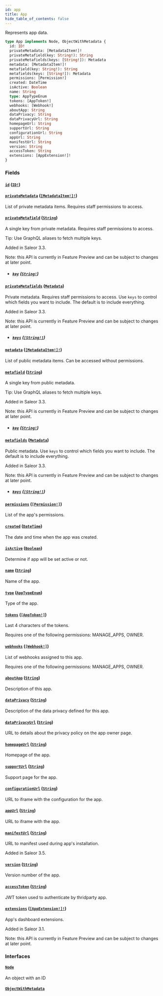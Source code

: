 ```yaml
---
id: app
title: App
hide_table_of_contents: false
---
```


Represents app data.

```graphql
type App implements Node, ObjectWithMetadata {
  id: ID!
  privateMetadata: [MetadataItem!]!
  privateMetafield(key: String!): String
  privateMetafields(keys: [String!]): Metadata
  metadata: [MetadataItem!]!
  metafield(key: String!): String
  metafields(keys: [String!]): Metadata
  permissions: [Permission!]
  created: DateTime
  isActive: Boolean
  name: String
  type: AppTypeEnum
  tokens: [AppToken!]
  webhooks: [Webhook!]
  aboutApp: String
  dataPrivacy: String
  dataPrivacyUrl: String
  homepageUrl: String
  supportUrl: String
  configurationUrl: String
  appUrl: String
  manifestUrl: String
  version: String
  accessToken: String
  extensions: [AppExtension!]!
}
```

### Fields

#### [`id`](#) ([`ID!`](../../../developer/api-reference/scalars/id))

#### [`privateMetadata`](#) ([`[MetadataItem!]!`](../../../developer/api-reference/objects/metadata-item))

List of private metadata items. Requires staff permissions to access.

#### [`privateMetafield`](#) ([`String`](../../../developer/api-reference/scalars/string))

A single key from private metadata. Requires staff permissions to access.

Tip: Use GraphQL aliases to fetch multiple keys.

Added in Saleor 3.3.

Note: this API is currently in Feature Preview and can be subject to changes at later point.

- ##### [`key`](#) ([`String!`](../../../developer/api-reference/scalars/string))

#### [`privateMetafields`](#) ([`Metadata`](../../../developer/api-reference/scalars/metadata))

Private metadata. Requires staff permissions to access. Use `keys` to control which fields you want to include. The default is to include everything.

Added in Saleor 3.3.

Note: this API is currently in Feature Preview and can be subject to changes at later point.

- ##### [`keys`](#) ([`[String!]`](../../../developer/api-reference/scalars/string))

#### [`metadata`](#) ([`[MetadataItem!]!`](../../../developer/api-reference/objects/metadata-item))

List of public metadata items. Can be accessed without permissions.

#### [`metafield`](#) ([`String`](../../../developer/api-reference/scalars/string))

A single key from public metadata.

Tip: Use GraphQL aliases to fetch multiple keys.

Added in Saleor 3.3.

Note: this API is currently in Feature Preview and can be subject to changes at later point.

- ##### [`key`](#) ([`String!`](../../../developer/api-reference/scalars/string))

#### [`metafields`](#) ([`Metadata`](../../../developer/api-reference/scalars/metadata))

Public metadata. Use `keys` to control which fields you want to include. The default is to include everything.

Added in Saleor 3.3.

Note: this API is currently in Feature Preview and can be subject to changes at later point.

- ##### [`keys`](#) ([`[String!]`](../../../developer/api-reference/scalars/string))

#### [`permissions`](#) ([`[Permission!]`](../../../developer/api-reference/objects/permission))

List of the app's permissions.

#### [`created`](#) ([`DateTime`](../../../developer/api-reference/scalars/date-time))

The date and time when the app was created.

#### [`isActive`](#) ([`Boolean`](../../../developer/api-reference/scalars/boolean))

Determine if app will be set active or not.

#### [`name`](#) ([`String`](../../../developer/api-reference/scalars/string))

Name of the app.

#### [`type`](#) ([`AppTypeEnum`](../../../developer/api-reference/enums/app-type-enum))

Type of the app.

#### [`tokens`](#) ([`[AppToken!]`](../../../developer/api-reference/objects/app-token))

Last 4 characters of the tokens.

Requires one of the following permissions: MANAGE_APPS, OWNER.

#### [`webhooks`](#) ([`[Webhook!]`](../../../developer/api-reference/objects/webhook))

List of webhooks assigned to this app.

Requires one of the following permissions: MANAGE_APPS, OWNER.

#### [`aboutApp`](#) ([`String`](../../../developer/api-reference/scalars/string))

Description of this app.

#### [`dataPrivacy`](#) ([`String`](../../../developer/api-reference/scalars/string))

Description of the data privacy defined for this app.

#### [`dataPrivacyUrl`](#) ([`String`](../../../developer/api-reference/scalars/string))

URL to details about the privacy policy on the app owner page.

#### [`homepageUrl`](#) ([`String`](../../../developer/api-reference/scalars/string))

Homepage of the app.

#### [`supportUrl`](#) ([`String`](../../../developer/api-reference/scalars/string))

Support page for the app.

#### [`configurationUrl`](#) ([`String`](../../../developer/api-reference/scalars/string))

URL to iframe with the configuration for the app.

#### [`appUrl`](#) ([`String`](../../../developer/api-reference/scalars/string))

URL to iframe with the app.

#### [`manifestUrl`](#) ([`String`](../../../developer/api-reference/scalars/string))

URL to manifest used during app's installation.

Added in Saleor 3.5.

#### [`version`](#) ([`String`](../../../developer/api-reference/scalars/string))

Version number of the app.

#### [`accessToken`](#) ([`String`](../../../developer/api-reference/scalars/string))

JWT token used to authenticate by thridparty app.

#### [`extensions`](#) ([`[AppExtension!]!`](../../../developer/api-reference/objects/app-extension))

App's dashboard extensions.

Added in Saleor 3.1.

Note: this API is currently in Feature Preview and can be subject to changes at later point.

### Interfaces

#### [`Node`](../../../developer/api-reference/interfaces/node)

An object with an ID

#### [`ObjectWithMetadata`](../../../developer/api-reference/interfaces/object-with-metadata)
